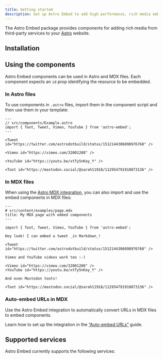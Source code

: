 ```yaml
---
title: Getting started
description: Set up Astro Embed to add high performance, rich media embeds to your website
---
```



The Astro Embed package provides components for adding rich media from third-party services to your [Astro](https://astro.build/) website.

## Installation

<PackageManagers pkg="astro-embed" />

## Using the components

Astro Embed components can be used in Astro and MDX files.
Each component expects an `id` prop identifying the resource to be embedded.

### In Astro files

To use components in `.astro` files, import them in the component script and then use them in your template:

```astro
---
// src/components/Example.astro
import { Toot, Tweet, Vimeo, YouTube } from 'astro-embed';
---

<Tweet id="https://twitter.com/astrodotbuild/status/1512144306898976768" />

<Vimeo id="https://vimeo.com/32001208" />

<YouTube id="https://youtu.be/xtTy5nKay_Y" />

<Toot id="https://mastodon.social/@sarah11918/112954791910873136" />
```

### In MDX files

When using the [Astro MDX integration](https://docs.astro.build/en/guides/integrations-guide/mdx/), you can also import and use the embed components in MDX files:

```mdx
---
# src/content/examples/page.mdx
title: My MDX page with embed components
---

import { Toot, Tweet, Vimeo, YouTube } from 'astro-embed';

Hey look! I can embed a tweet _in Markdown_!

<Tweet id="https://twitter.com/astrodotbuild/status/1512144306898976768" />

Vimeo and YouTube videos work too :-)

<Vimeo id="https://vimeo.com/32001208" />
<YouTube id="https://youtu.be/xtTy5nKay_Y" />

And even Mastodon toots!

<Toot id="https://mastodon.social/@sarah11918/112954791910873136" />
```

### Auto-embed URLs in MDX

Use the Astro Embed integration to automatically convert URLs in MDX files to embed components.

Learn how to set up the integration in the [“Auto-embed URLs”](/integration/) guide.

## Supported services

Astro Embed currently supports the following services:

<CardGrid>
	<LinkCard title="Mastodon" href="/components/mastodon/" />
	<LinkCard title="Open Graph" href="/components/link-preview/" />
	<LinkCard title="Twitter" href="/components/twitter/" />
	<LinkCard title="Vimeo" href="/components/vimeo/" />
	<LinkCard title="YouTube" href="/components/youtube/" />
</CardGrid>
